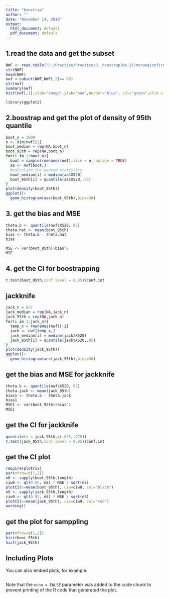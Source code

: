 ---
title: "boostrap"
author: ""
date: "November 14, 2018"
output:
  html_document: default
  pdf_document: default
---
## 1.read the data and get the subset

```{r}
NWF <- read.table("C:/Practice/Practice/R _boostrap(No.2)/norwegianfire.txt", header = T, stringsAsFactors = T)
str(NWF)
head(NWF)
nwf <-subset(NWF,NWF[,2]== 88)
str(nwf)
summary(nwf)
hist(nwf[,1],xlab="range",ylab="num",border="blue", col="green",xlim = c(400,470000),ylim = c(1,20),breaks = 100000)
```

```{r}
library(ggplot2)
```

## 2.boostrap and get the plot of density of 95th quantile
```{r}
boot_n = 1000
n <- dim(nwf)[1]
boot_median = rep(NA,boot_n)
boot_95th = rep(NA,boot_n)
for(i in 1:boot_n){
  boot = sample(rownames(nwf),size = n,replace = TRUE)
  aa <- nwf[boot,]
  #calculate the wanted statistics
  boot_median[i] = median(aa$X520)
  boot_95th[i] = quantile(aa$X520,.95)
}
plot(density(boot_95th))
ggplot()+
  geom_histogram(aes(boot_95th),bins=30)
```
## 3. get the bias and MSE 
```{r}
theta.b <- quantile(nwf$X520,.95)
theta.hat <- mean(boot_95th)
bias <- theta.b - theta.hat
bias

MSE <- var(boot_95th)+bias^2
MSE
```
## 4. get the CI for boostrapping
```{r}
t.test(boot_95th,conf.level = 0.95)$conf.int
```
## jackknife
```{r}
jack_n = 827
jack_median = rep(NA,jack_n)
jack_95th = rep(NA,jack_n)
for(i in 1:jack_n){
  temp_x = rownames(nwf)[-i]
  jack <- nwf[temp_x,]
  jack_median[i] = median(jack$X520)
  jack_95th[i] = quantile(jack$X520,.95)
}
plot(density(jack_95th))
ggplot()+
  geom_histogram(aes(jack_95th),bins=30)
```
## get the bias and MSE for jackknife
```{r}
theta.b <- quantile(nwf$X520,.95)
theta.jack <- mean(jack_95th)
bias1 <- theta.b - theta.jack
bias1
MSE1 <- var(boot_95th)+bias^2
MSE1
```
## get the CI for jackknife
```{r}
quantile(x = jack_95th,c(.025,.975))
t.test(jack_95th,conf.level = 0.95)$conf.int
```
## get the CI plot 
```{r}
require(plotrix)
par(mfrow=c(1,2))
n8 <- sapply(boot_95th,length)
ciw8 <- qt(0.95, n8) * MSE / sqrt(n8)
plotCI(x=mean(boot_95th), uiw=ciw8, col="black")
n9 <- sapply(jack_95th,length)
ciw9 <- qt(0.95, n8) * MSE / sqrt(n9)
plotCI(x=mean(jack_95th), uiw=ciw9, col="red")
warning()
```
## get the plot for samppling
```{r}
par(mfrow=c(1,2))
hist(boot_95th)
hist(jack_95th)
```

## Including Plots

You can also embed plots, for example:

```{r pressure, echo=FALSE}
```

Note that the `echo = FALSE` parameter was added to the code chunk to prevent printing of the R code that generated the plot.
